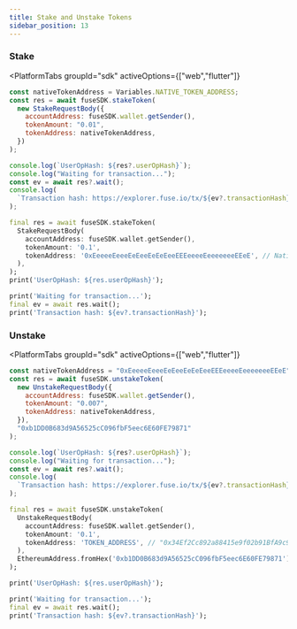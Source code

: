 ```yaml
---
title: Stake and Unstake Tokens
sidebar_position: 13
---
```



### Stake

<PlatformTabs
	groupId="sdk"
	activeOptions={["web","flutter"]}
>
<PlatformTabItem value="web">

```javascript
const nativeTokenAddress = Variables.NATIVE_TOKEN_ADDRESS;
const res = await fuseSDK.stakeToken(
  new StakeRequestBody({
    accountAddress: fuseSDK.wallet.getSender(),
    tokenAmount: "0.01",
    tokenAddress: nativeTokenAddress,
  })
);

console.log(`UserOpHash: ${res?.userOpHash}`);
console.log("Waiting for transaction...");
const ev = await res?.wait();
console.log(
  `Transaction hash: https://explorer.fuse.io/tx/${ev?.transactionHash}`
);
```

</PlatformTabItem>

<PlatformTabItem value="flutter">

```dart
final res = await fuseSDK.stakeToken(
  StakeRequestBody(
    accountAddress: fuseSDK.wallet.getSender(),
    tokenAmount: '0.1',
    tokenAddress: '0xEeeeeEeeeEeEeeEeEeEeeEEEeeeeEeeeeeeeEEeE', // Native Token Address
  ),
);
print('UserOpHash: ${res.userOpHash}');

print('Waiting for transaction...');
final ev = await res.wait();
print('Transaction hash: ${ev?.transactionHash}');
```

</PlatformTabItem>
</PlatformTabs>

### Unstake

<PlatformTabs
	groupId="sdk"
	activeOptions={["web","flutter"]}
>
<PlatformTabItem value="web">

```javascript
const nativeTokenAddress = "0xEeeeeEeeeEeEeeEeEeEeeEEEeeeeEeeeeeeeEEeE";
const res = await fuseSDK.unstakeToken(
  new UnstakeRequestBody({
    accountAddress: fuseSDK.wallet.getSender(),
    tokenAmount: "0.007",
    tokenAddress: nativeTokenAddress,
  }),
  "0xb1DD0B683d9A56525cC096fbF5eec6E60FE79871"
);

console.log(`UserOpHash: ${res?.userOpHash}`);
console.log("Waiting for transaction...");
const ev = await res?.wait();
console.log(
  `Transaction hash: https://explorer.fuse.io/tx/${ev?.transactionHash}`
);
```

</PlatformTabItem>

<PlatformTabItem value="flutter">

```dart
final res = await fuseSDK.unstakeToken(
  UnstakeRequestBody(
    accountAddress: fuseSDK.wallet.getSender(),
    tokenAmount: '0.1',
    tokenAddress: 'TOKEN_ADDRESS', // "0x34Ef2Cc892a88415e9f02b91BfA9c91fC0bE6bD4"
  ),
  EthereumAddress.fromHex('0xb1DD0B683d9A56525cC096fbF5eec6E60FE79871'),
);

print('UserOpHash: ${res.userOpHash}');

print('Waiting for transaction...');
final ev = await res.wait();
print('Transaction hash: ${ev?.transactionHash}');
```

</PlatformTabItem>
</PlatformTabs>

